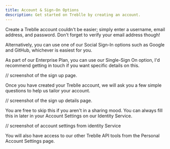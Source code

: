 ```yaml
---
title: Account & Sign-On Options
description: Get started on Treblle by creating an account.
---
```


Create a Treblle account couldn't be easier; simply enter a username, email address, and password. Don't forget to verify your email address though!

Alternatively, you can use one of our Social Sign-In options such as Google and GitHub, whichever is easiest for you.

As part of our Enterprise Plan, you can use our Single-Sign On option, I'd recommend getting in touch if you want specific details on this.

// screenshot of the sign up page.

Once you have created your Treblle account, we will ask you a few simple questions to help us tailor your account.

// screenshot of the sign up details page.

You are free to skip this if you aren't in a sharing mood. You can always fill this in later in your Account Settings on our Identity Service.

// screenshot of account settings from identity Service

You will also have access to our other Treblle API tools from the Personal Account Settings page.
